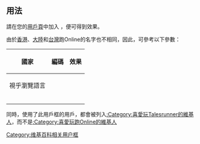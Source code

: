 <includeonly><!-- 在這裡加入模板的保護標識 --></includeonly><noinclude>{{template doc page viewed directly}}</noinclude>
<!-- 在本行下編輯模板說明 -->
== 用法 ==
請在您的[[wikipedia:用戶頁|用戶頁]]中加入 {{tl|User talesrunner}} ，便可得到效果。

由於[[香港]]、[[大陸]]和[[台灣]]跑Online的名字也不相同，因此，可參考以下參數：
{| class="wikitable"
!國家
!編碼
!效果
|-
|視乎瀏覽語言||{{tl|User talesrunner|0}}||{{User talesrunner|0}}
|-
|{{HKG}}||{{tl|User talesrunner|1}}||{{User talesrunner|1}}
|-
|{{TWN}}||{{tl|User talesrunner|2}}||{{User talesrunner|2}}
|-
|{{CHN}}||{{tl|User talesrunner|3}}||{{User talesrunner|3}}
|}
{{clear}}

同時，使用了此用戶框的用戶，都會被列入[[:Category:喜愛玩Talesrunner的維基人]]，而不是[[:Category:喜愛玩跑Online的維基人]]</noinclude>

<includeonly>[[Category:维基百科相关用户框]]</includeonly>